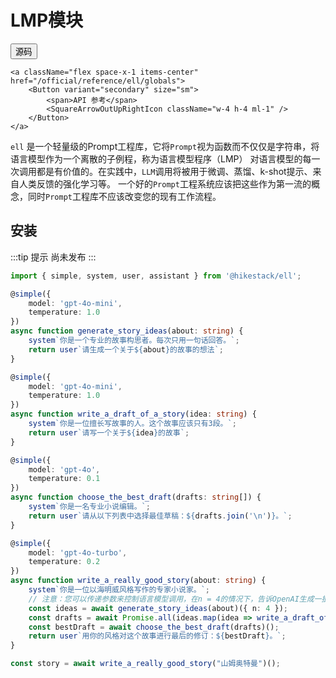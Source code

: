# LMP模块


<div className="flex space-x-2 items-center">    
    <a className="flex space-x-1 items-center" href="https://github.com/hikestack/hike/tree/main/packages/ell" target="_blank">
        <Button variant="secondary" size="sm">      
             <span>源码</span>
            <FileCode2Icon className="w-4 h-4 ml-1" />
        </Button>
    </a>
   
    <a className="flex space-x-1 items-center" href="/official/reference/ell/globals">
        <Button variant="secondary" size="sm">
            <span>API 参考</span>
            <SquareArrowOutUpRightIcon className="w-4 h-4 ml-1" />
        </Button>
    </a>
</div>

`ell` 是一个轻量级的Prompt工程库，它将`Prompt`视为函数而不仅仅是字符串，将语言模型作为一个离散的子例程，称为语言模型程序（LMP）
对语言模型的每一次调用都是有价值的。在实践中，`LLM`调用将被用于微调、蒸馏、k-shot提示、来自人类反馈的强化学习等。
一个好的`Prompt`工程系统应该把这些作为第一流的概念，同时`Prompt`工程库不应该改变您的现有工作流程。

## 安装
 
<PackageManagerTabs command="install @hikestack/ell" />

:::tip 提示
尚未发布
:::

```ts
import { simple, system, user, assistant } from '@hikestack/ell';

@simple({
    model: 'gpt-4o-mini',
    temperature: 1.0
})
async function generate_story_ideas(about: string) {
    system`你是一个专业的故事构思者。每次只用一句话回答。`;
    return user`请生成一个关于${about}的故事的想法`;
}

@simple({
    model: 'gpt-4o-mini',
    temperature: 1.0
})
async function write_a_draft_of_a_story(idea: string) {
    system`你是一位擅长写故事的人。这个故事应该只有3段。`;
    return user`请写一个关于${idea}的故事`;
}

@simple({
    model: 'gpt-4o',
    temperature: 0.1
})
async function choose_the_best_draft(drafts: string[]) {
    system`你是一名专业小说编辑。`;
    return user`请从以下列表中选择最佳草稿：${drafts.join('\n')}。`;
}

@simple({
    model: 'gpt-4o-turbo',
    temperature: 0.2
})
async function write_a_really_good_story(about: string) {
    system`你是一位以海明威风格写作的专家小说家。`;
    // 注意：您可以传递参数来控制语言模型调用，在n = 4的情况下，告诉OpenAI生成一批4个输出。
    const ideas = await generate_story_ideas(about)({ n: 4 });
    const drafts = await Promise.all(ideas.map(idea => write_a_draft_of_a_story(idea)()));
    const bestDraft = await choose_the_best_draft(drafts)();
    return user`用你的风格对这个故事进行最后的修订：${bestDraft}。`;
}

const story = await write_a_really_good_story("山姆奥特曼")();

```